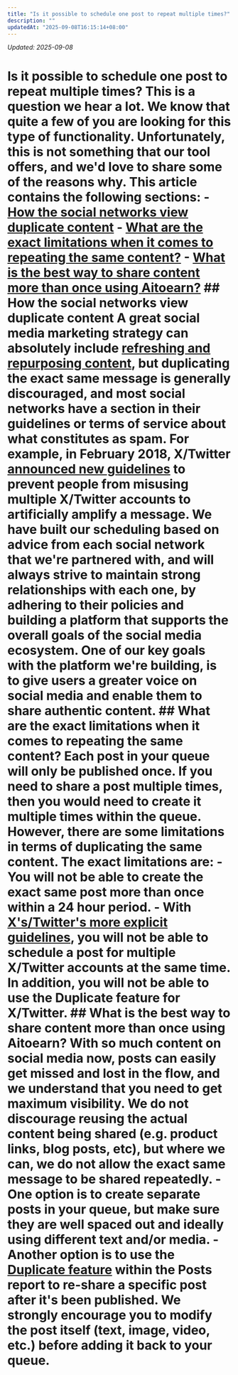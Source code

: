 ```yaml
---
title: "Is it possible to schedule one post to repeat multiple times?"
description: ""
updatedAt: "2025-09-08T16:15:14+08:00"
---
```

<!-- UPDATED_AT -->
_Updated: 2025-09-08_

# Is it possible to schedule one post to repeat multiple times? This is a question we hear a lot. We know that quite a few of you are looking for this type of functionality. Unfortunately, this is not something that our tool offers, and we'd love to share some of the reasons why. This article contains the following sections: - [How the social networks view duplicate content](#h_01FBTCSSNBWY6H9PTF1AT9KDFE) - [What are the exact limitations when it comes to repeating the same content?](#h_01FBTCSZXR59CTH0EJW8NP1S4E) - [What is the best way to share content more than once using Aitoearn?](#h_01FBTCT5MD2R8KRJS8NKH446Q9) ## How the social networks view duplicate content A great social media marketing strategy can absolutely include [refreshing and repurposing content](https://blog.aitoearnapp.com/blog-strategies), but duplicating the exact same message is generally discouraged, and most social networks have a section in their guidelines or terms of service about what constitutes as spam. For example, in February 2018, X/Twitter [announced new guidelines](https://blog.twitter.com/developer/en_us/topics/tips/2018/automation-and-the-use-of-multiple-accounts.html) to prevent people from misusing multiple X/Twitter accounts to artificially amplify a message. We have built our scheduling based on advice from each social network that we're partnered with, and will always strive to maintain strong relationships with each one, by adhering to their policies and building a platform that supports the overall goals of the social media ecosystem. One of our key goals with the platform we're building, is to give users a greater voice on social media and enable them to share authentic content. ## What are the exact limitations when it comes to repeating the same content? Each post in your queue will only be published once. If you need to share a post multiple times, then you would need to create it multiple times within the queue. However, there are some limitations in terms of duplicating the same content. The exact limitations are: - You will not be able to create the exact same post more than once within a 24 hour period. - With [X's/Twitter's more explicit guidelines](https://aitoearn.helpscoutdocs.com/article/561-using-twitter-with-aitoearn#h_01H6SJ579KHBTCNRKRVSNXMVWV), you will not be able to schedule a post for multiple X/Twitter accounts at the same time. In addition, you will not be able to use the Duplicate feature for X/Twitter. ## What is the best way to share content more than once using Aitoearn? With so much content on social media now, posts can easily get missed and lost in the flow, and we understand that you need to get maximum visibility. We do not discourage reusing the actual content being shared (e.g. product links, blog posts, etc), but where we can, we do not allow the exact same message to be shared repeatedly. - One option is to create separate posts in your queue, but make sure they are well spaced out and ideally using different text and/or media. - Another option is to use the [Duplicate feature](https://aitoearn.helpscoutdocs.com/article/660-share-posts-with-the-share-again-feature) within the Posts report to re-share a specific post after it's been published. We strongly encourage you to modify the post itself (text, image, video, etc.) before adding it back to your queue.
